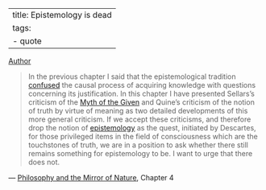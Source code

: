 
---
title: Epistemology is dead
tags:
 - quote
---

[Author](/docs/phil/Richard Rorty.html)

> In the previous chapter I said that the epistemological tradition [confused](/docs/phil/Reasons vs causes.html) the causal process of acquiring knowledge with questions concerning its justification. In this chapter I have presented Sellars's criticism of the [Myth of the Given](/docs/phil/Myth of the Given.html) and Quine's criticism of the notion of truth by virtue of meaning as two detailed developments of this more general criticism. If we accept these criticisms, and therefore drop the notion of [epistemology](/docs/phil/Epistemology.html) as the quest, initiated by Descartes, for those privileged items in the field of consciousness which are the touchstones of truth, we are in a position to ask whether there still remains something for epistemology to be. I want to urge that there does not.

 — [Philosophy and the Mirror of Nature](/docs/phil/Philosophy and the Mirror of Nature.html), Chapter 4